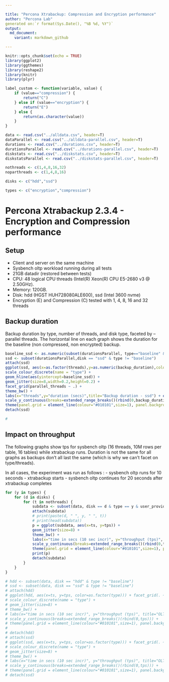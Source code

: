 ```yaml
---

title: "Percona Xtrabackup: Compression and Encryption performance"
author: "Percona Lab"
generated on:`r format(Sys.Date(), "%B %d, %Y")`
output:
  md_document:
    variant: markdown_github

---
```


```r
knitr::opts_chunk$set(echo = TRUE)
library(ggplot2)
library(ggthemes)
library(reshape2)
library(knitr)
library(plyr)

label_custom <- function(variable, value) {
    if (value=="compression") {
        return("C")
    } else if (value=="encryption") {
        return("E")
    } else {
        return(as.character(value))
    }
}

data <- read.csv("../alldata.csv", header=T)
dataParallel <- read.csv("../alldata-parallel.csv", header=T)
durations <- read.csv("../durations.csv", header=T)
durationsParallel <- read.csv("../durations-parallel.csv", header=T)
diskstats <- read.csv("../diskstats.csv", header=T)
diskstatsParallel <- read.csv("../diskstats-parallel.csv", header=T)

nothreads <- c(1,4,8,16,32)
noparthreads <- c(1,4,8,16)

disks <- c("hdd","ssd")

types <- c("encryption","compression")

```
# Percona Xtrabackup 2.3.4 - Encryption and Compression performance 

## Setup

* Client and server on the same machine 
* Sysbench oltp workload running during all tests
* 21GB datadir (restored between tests)
* CPU: 48 logical CPU threads (Intel(R) Xeon(R) CPU E5-2680 v3 @ 2.50GHz). 
* Memory: 120GB. 
* Disk: hdd (HGST HUH728080ALE600), ssd (Intel 3600 nvme) 
* Encryption (E) and Compression (C) tested with 1, 4, 8, 16 and 32 threads


## Backup duration 

Backup duration by type, number of threads, and disk type, faceted by
--parallel threads. The
horizontal line on each graph shows the duration for the baseline (non
compressed, non encrypted) backup. 

```r

baseline_ssd <- as.numeric(subset(durationsParallel, type=="baseline" & disk == "ssd")$backup_duration)
ssd <- subset(durationsParallel,disk == "ssd" & type != "baseline")
attach(ssd)
ggplot(ssd, aes(x=as.factor(threads),y=as.numeric(backup_duration),color=as.factor(type))) + 
scale_colour_discrete(name = "type") +
geom_hline(aes(yintercept=baseline_ssd)) + 
geom_jitter(size=8,width=0.2,height=0.2) + 
facet_grid(parallel_threads ~ .) +
theme_bw() + 
labs(x="threads",y="duration (secs)",title="Backup duration - ssd") + expand_limits(x=0,y=0) +
scale_y_continuous(breaks=extended_range_breaks()(rbind(0,backup_duration))) + 
theme(panel.grid = element_line(colour="#010101",size=1), panel.background = element_rect(colour="#000000"), plot.background = element_rect(colour="#000000"), strip.background = element_rect(colour="#010101"), text=element_text(size=50), strip.text=element_text(size=60))
detach(ssd)

#

```

## Impact on throughput

The following graphs show tps for sysbench oltp (16 threads, 10M rows
per table, 16 tables) while xtrabackup runs. Duration is not the same
for all graphs as backups don't all last the same (which is why we
can't facet on type/threads).

In all cases, the experiment was run as follows :
- sysbench oltp runs for 10 seconds
- xtrabackup starts
- sysbench oltp continues for 20 seconds after xtrabackup completes

```r
for (y in types) {
    for (d in disks) { 
        for (t in nothreads) {
            subdata <- subset(data, disk == d & type == y & user_provided_threads == t)
            attach(subdata)
            # print(paste(d, " ", y, " ", t))
            # print(head(subdata))
            p = ggplot(subdata, aes(x=ts, y=tps)) +
            geom_jitter(size=8) +
            theme_bw() +
            labs(x="time in secs (10 sec incr)", y="throughput (tps)", title=paste("OLTP throughput during backup - ",d," - ",y," - ",t," threads")) + expand_limits(x=0,y=0) +
            scale_y_continuous(breaks=extended_range_breaks()(rbind(0,tps))) +
            theme(panel.grid = element_line(colour="#010101",size=1), panel.background = element_rect(colour="#000000"), plot.background = element_rect(colour="#000000"), strip.background = element_rect(colour="#010101"), text=element_text(size=50), strip.text=element_text(size=60))
            print(p)
            detach(subdata)
        }
    }
}

# hdd <- subset(data, disk == "hdd" & type != "baseline")
# ssd <- subset(data, disk == "ssd" & type != "baseline")
# attach(hdd)
# ggplot(hdd, aes(x=ts, y=tps, color=as.factor(type))) + facet_grid(. ~ user_provided_threads) +
# scale_colour_discrete(name = "type") +
# geom_jitter(size=8) +
# theme_bw() +
# labs(x="time in secs (10 sec incr)", y="throughput (tps)", title="OLTP throughput during backup - hdd") + expand_limits(x=0,y=0) +
# scale_y_continuous(breaks=extended_range_breaks()(rbind(0,tps))) +
# theme(panel.grid = element_line(colour="#010101",size=1), panel.background = element_rect(colour="#000000"), plot.background = element_rect(colour="#000000"), strip.background = element_rect(colour="#010101"), text=element_text(size=50), strip.text=element_text(size=60))
#         
# detach(hdd)
# attach(ssd)
# ggplot(ssd, aes(x=ts, y=tps, color=as.factor(type))) + facet_grid(. ~ user_provided_threads) +
# scale_colour_discrete(name = "type") +
# geom_jitter(size=8) +
# theme_bw() +
# labs(x="time in secs (10 sec incr)", y="throughput (tps)", title="OLTP throughput during backup - ssd") + expand_limits(x=0,y=0) +
# scale_y_continuous(breaks=extended_range_breaks()(rbind(0,tps))) +
# theme(panel.grid = element_line(colour="#010101",size=1), panel.background = element_rect(colour="#000000"), plot.background = element_rect(colour="#000000"), strip.background = element_rect(colour="#010101"), text=element_text(size=50), strip.text=element_text(size=60))
# detach(ssd)

```


